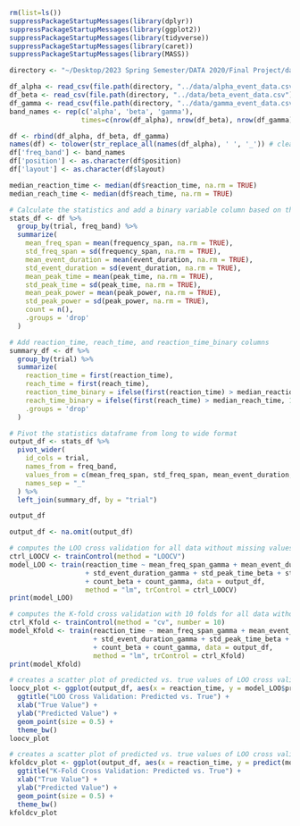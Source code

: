 ```r
rm(list=ls())
suppressPackageStartupMessages(library(dplyr))
suppressPackageStartupMessages(library(ggplot2))
suppressPackageStartupMessages(library(tidyverse))
suppressPackageStartupMessages(library(caret))
suppressPackageStartupMessages(library(MASS))

directory <- "~/Desktop/2023 Spring Semester/DATA 2020/Final Project/data2020_final_project/data"

df_alpha <- read_csv(file.path(directory, "../data/alpha_event_data.csv"), show_col_types = FALSE)
df_beta <- read_csv(file.path(directory, "../data/beta_event_data.csv"), show_col_types = FALSE)
df_gamma <- read_csv(file.path(directory, "../data/gamma_event_data.csv"), show_col_types = FALSE)
band_names <- rep(c('alpha', 'beta', 'gamma'),
                  times=c(nrow(df_alpha), nrow(df_beta), nrow(df_gamma)))

df <- rbind(df_alpha, df_beta, df_gamma)
names(df) <- tolower(str_replace_all(names(df_alpha), ' ', '_')) # clean names
df['freq_band'] <- band_names
df['position'] <- as.character(df$position)
df['layout'] <- as.character(df$layout)
```

```r
median_reaction_time <- median(df$reaction_time, na.rm = TRUE)
median_reach_time <- median(df$reach_time, na.rm = TRUE)

# Calculate the statistics and add a binary variable column based on the median reaction_time
stats_df <- df %>%
  group_by(trial, freq_band) %>%
  summarize(
    mean_freq_span = mean(frequency_span, na.rm = TRUE),
    std_freq_span = sd(frequency_span, na.rm = TRUE),
    mean_event_duration = mean(event_duration, na.rm = TRUE),
    std_event_duration = sd(event_duration, na.rm = TRUE),
    mean_peak_time = mean(peak_time, na.rm = TRUE),
    std_peak_time = sd(peak_time, na.rm = TRUE),
    mean_peak_power = mean(peak_power, na.rm = TRUE),
    std_peak_power = sd(peak_power, na.rm = TRUE),
    count = n(),
    .groups = 'drop'
  ) 

# Add reaction_time, reach_time, and reaction_time_binary columns
summary_df <- df %>%
  group_by(trial) %>%
  summarize(
    reaction_time = first(reaction_time),
    reach_time = first(reach_time),
    reaction_time_binary = ifelse(first(reaction_time) > median_reaction_time, 1, 0),
    reach_time_binary = ifelse(first(reach_time) > median_reach_time, 1, 0),
    .groups = 'drop'
  )

# Pivot the statistics dataframe from long to wide format
output_df <- stats_df %>%
  pivot_wider(
    id_cols = trial,
    names_from = freq_band,
    values_from = c(mean_freq_span, std_freq_span, mean_event_duration, std_event_duration, mean_peak_time, std_peak_time, mean_peak_power, std_peak_power, count),
    names_sep = "_"
  ) %>%
  left_join(summary_df, by = "trial")

output_df
```

```r
output_df <- na.omit(output_df)

# computes the LOO cross validation for all data without missing values
ctrl_LOOCV <- trainControl(method = "LOOCV")
model_LOO <- train(reaction_time ~ mean_freq_span_gamma + mean_event_duration_gamma 
                   + std_event_duration_gamma + std_peak_time_beta + std_peak_power_beta 
                   + count_beta + count_gamma, data = output_df, 
                   method = "lm", trControl = ctrl_LOOCV)
print(model_LOO)
```

```r
# computes the K-fold cross validation with 10 folds for all data without missing values
ctrl_Kfold <- trainControl(method = "cv", number = 10)
model_Kfold <- train(reaction_time ~ mean_freq_span_gamma + mean_event_duration_gamma 
                     + std_event_duration_gamma + std_peak_time_beta + std_peak_power_beta 
                     + count_beta + count_gamma, data = output_df,
                     method = "lm", trControl = ctrl_Kfold)
print(model_Kfold)
```

```r
# creates a scatter plot of predicted vs. true values of LOO cross validation
loocv_plot <- ggplot(output_df, aes(x = reaction_time, y = model_LOO$pred[, "pred"])) +
  ggtitle("LOO Cross Validation: Predicted vs. True") +
  xlab("True Value") +
  ylab("Predicted Value") +
  geom_point(size = 0.5) +
  theme_bw()
loocv_plot
```

```r
# creates a scatter plot of predicted vs. true values of LOO cross validation
kfoldcv_plot <- ggplot(output_df, aes(x = reaction_time, y = predict(model_Kfold))) +
  ggtitle("K-Fold Cross Validation: Predicted vs. True") +
  xlab("True Value") +
  ylab("Predicted Value") +
  geom_point(size = 0.5) +
  theme_bw()
kfoldcv_plot
```